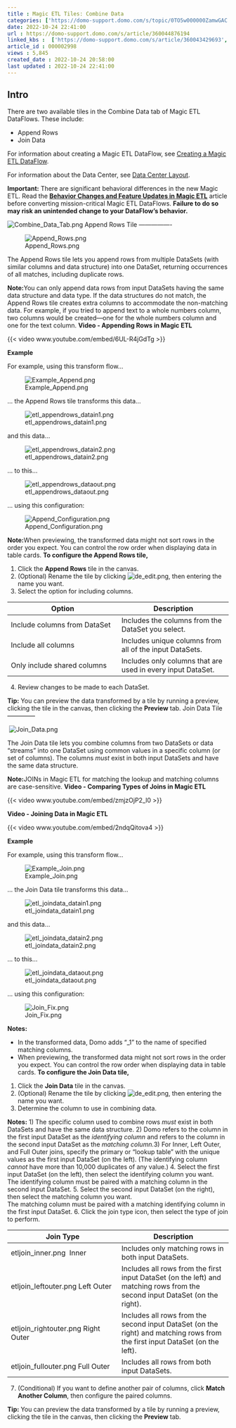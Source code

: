 ```yaml
---
title : Magic ETL Tiles: Combine Data
categories: ['https://domo-support.domo.com/s/topic/0TO5w000000ZamwGAC']
date: 2022-10-24 22:41:00
url : https://domo-support.domo.com/s/article/360044876194
linked_kbs :  ['https://domo-support.domo.com/s/article/360043429693', 'https://domo-support.domo.com/s/article/360043429933', 'https://domo-support.domo.com/s/article/360043429913', 'https://domo-support.domo.com/s/knowledge-base', 'https://domo-support.domo.com/s/article/360044876194', 'https://domo-support.domo.com/s/article/360042925494', 'https://domo-support.domo.com/s/article/360055259234', 'https://domo-support.domo.com/s/article/360043429953', 'https://domo-support.domo.com/s/article/360047553253', 'https://domo-support.domo.com/s/topic/0TO5w000000ZamwGAC', 'https://domo-support.domo.com/s/article/360047787514']
article_id : 000002998
views : 5,845
created_date : 2022-10-24 20:58:00
last updated : 2022-10-24 22:41:00
---
```




Intro
-----


There are two available tiles in the Combine Data tab of Magic ETL DataFlows. These include:



* Append Rows
* Join Data


For information about creating a Magic ETL DataFlow, see [Creating a Magic ETL DataFlow](..\creating_a_magic_etl_dataflow\index.qmd "Creating a Magic ETL DataFlow").


For information about the Data Center, see [Data Center Layout](https://domo-support.domo.com/s/article/360047553253?language=en_US).


**Important:** There are significant behavioral differences in the new Magic ETL. Read the **[Behavior Changes and Feature Updates in Magic ETL](..\behavior_changes_and_feature_updates_in_magic_etl\index.qmd "Upgrading to the New Magic ETL")** article before converting mission-critical Magic ETL DataFlows. **Failure to do so may risk an unintended change to your DataFlow’s behavior.**
 


![Combine_Data_Tab.png](Combine_Data_Tab.png)
Append Rows Tile
----------------


![Append_Rows.png](Append_Rows.png)


The Append Rows tile lets you append rows from multiple DataSets (with similar columns and data structure) into one DataSet, returning occurrences of all matches, including duplicate rows.


**Note:**You can only append data rows from input DataSets having the same data structure and data type. If the data structures do not match, the Append Rows tile creates extra columns to accommodate the non-matching data. For example, if you tried to append text to a whole numbers column, two columns would be created—one for the whole numbers column and one for the text column.
**Video - Appending Rows in Magic ETL**


{{< video www.youtube.com/embed/6UL-R4jGdTg >}}
 


**Example**


For example, using this transform flow...


![Example_Append.png](Example_Append.png)


... the Append Rows tile transforms this data...


![etl_appendrows_datain1.png](etl_appendrows_datain1.png)


and this data...


![etl_appendrows_datain2.png](etl_appendrows_datain2.png)


... to this...


![etl_appendrows_dataout.png](etl_appendrows_dataout.png)


... using this configuration:


![Append_Configuration.png](Append_Configuration.png)


**Note:**When previewing, the transformed data might not sort rows in the order you expect. You can control the row order when displaying data in table cards.
**To configure the Append Rows tile,**


1. Click the **Append Rows** tile in the canvas.
2. (Optional) Rename the tile by clicking ![de_edit.png](de_edit.png), then entering the name you want.
3. Select the option for including columns.



| Option | Description |
| --- | --- |
| Include columns from DataSet | Includes the columns from the DataSet you select. |
| Include all columns | Includes unique columns from all of the input DataSets. |
| Only include shared columns | Includes only columns that are used in every input DataSet. |
4. Review changes to be made to each DataSet.


**Tip:** You can preview the data transformed by a tile by running a preview, clicking the tile in the canvas, then clicking the **Preview** tab.
Join Data Tile
--------------


 ![Join_Data.png](Join_Data.png)


The Join Data tile lets you combine columns from two DataSets or data "streams" into one DataSet using common values in a specific column (or set of columns). The columns *must* exist in both input DataSets and have the same data structure.


**Note:**JOINs in Magic ETL for matching the lookup and matching columns are case-sensitive.
**Video - Comparing Types of Joins in Magic ETL**


{{< video www.youtube.com/embed/zmjzOjP2_l0 >}}
 


**Video - Joining Data in Magic ETL** ​


{{< video www.youtube.com/embed/2ndqQitova4 >}}
 


**Example**


For example, using this transform flow...


![Example_Join.png](Example_Join.png)


... the Join Data tile transforms this data...


![etl_joindata_datain1.png](etl_joindata_datain1.png)


and this data...


![etl_joindata_datain2.png](etl_joindata_datain2.png)


... to this...


![etl_joindata_dataout.png](etl_joindata_dataout.png)


... using this configuration:


![Join_Fix.png](Join_Fix.png)


**Notes:**



* In the transformed data, Domo adds "\_1" to the name of specified matching columns.
* When previewing, the transformed data might not sort rows in the order you expect. You can control the row order when displaying data in table cards.
**To configure the Join Data tile,**


1. Click the **Join Data** tile in the canvas.
2. (Optional) Rename the tile by clicking ![de_edit.png](de_edit.png), then entering the name you want.
3. Determine the column to use in combining data. 


**Notes:** 1) The specific column used to combine rows *must* exist in both DataSets and have the same data structure. 2) Domo refers to the column in the first input DataSet as the *identifying column* and refers to the column in the second input DataSet as the *matching column.*3) For Inner, Left Outer, and Full Outer joins, specify the primary or "lookup table" with the unique values as the first input DataSet (on the left). (The identifying column *cannot* have more than 10,000 duplicates of any value.)
4. Select the first input DataSet (on the left), then select the identifying column you want.  
 The identifying column must be paired with a matching column in the second input DataSet.
5. Select the second input DataSet (on the right), then select the matching column you want.  
 The matching column must be paired with a matching identifying column in the first input DataSet.
6. Click the join type icon, then select the type of join to perform.



| Join Type | Description |
| --- | --- |
| etljoin_inner.png  Inner | Includes only matching rows in both input DataSets. |
| etljoin_leftouter.png Left Outer | Includes all rows from the first input DataSet (on the left) and matching rows from the second input DataSet (on the right). |
| etljoin_rightouter.png Right Outer | Includes all rows from the second input DataSet (on the right) and matching rows from the first input DataSet (on the left). |
| etljoin_fullouter.png Full Outer | Includes all rows from both input DataSets. |
7. (Conditional) If you want to define another pair of columns, click **Match Another Column**, then configure the paired columns.


**Tip:** You can preview the data transformed by a tile by running a preview, clicking the tile in the canvas, then clicking the **Preview** tab.